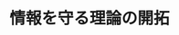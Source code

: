 ﻿---
title: "情報を守る理論の開拓"
category: "情報理工学院"
vol: 46
interviewee: "藤原 英二 "
url: ""
tags: ["情報","流れ","伝達","符号","開拓"]
pdf: "46-5.pdf"
career: ""
pdfurl: "46-5/46-5.pdf"
preface: "我々の周りの至る所で情報は伝達されている。絶えず流れ続ける情報は常に正常であるとは限らない。そんな情報の信頼性を守るための研究に取り組んでいるのが藤原である。符号理論による藤原の取り組みに迫ってみた。"
---
